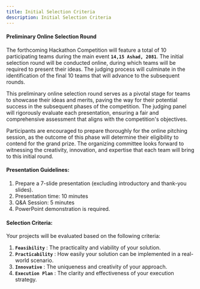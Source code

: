```yaml
---
title: Initial Selection Criteria
description: Initial Selection Criteria
---
```


#### Preliminary Online Selection Round

The forthcoming Hackathon Competition will feature a total of 10 participating teams during the main event **`14,15 Ashad, 2081`**. The initial selection round will be conducted online, during which teams will be required to present their ideas. The judging process will culminate in the identification of the final 10 teams that will advance to the subsequent rounds.

This preliminary online selection round serves as a pivotal stage for teams to showcase their ideas and merits, paving the way for their potential success in the subsequent phases of the competition. The judging panel will rigorously evaluate each presentation, ensuring a fair and comprehensive assessment that aligns with the competition's objectives.

Participants are encouraged to prepare thoroughly for the online pitching session, as the outcome of this phase will determine their eligibility to contend for the grand prize. The organizing committee looks forward to witnessing the creativity, innovation, and expertise that each team will bring to this initial round.

#### Presentation Guidelines:

1. Prepare a 7-slide presentation (excluding introductory and thank-you slides).
2. Presentation time: 10 minutes
3. Q&A Session: 5 minutes
4. PowerPoint demonstration is required.

#### Selection Criteria:

Your projects will be evaluated based on the following criteria:

1. **`Feasibility`** : The practicality and viability of your solution.
2. **`Practicability`** : How easily your solution can be implemented in a real-world scenario.
3. **`Innovative`** : The uniqueness and creativity of your approach.
4. **`Execution Plan`** : The clarity and effectiveness of your execution strategy.
